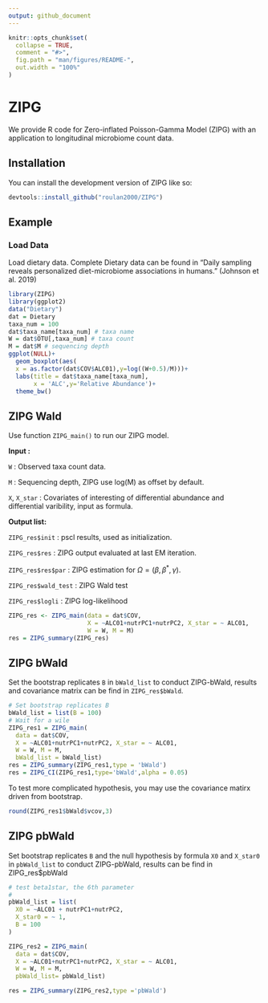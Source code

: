 ```yaml
---
output: github_document
---
```


<!-- README.md is generated from README.Rmd. Please edit that file -->

```r
knitr::opts_chunk$set(
  collapse = TRUE,
  comment = "#>",
  fig.path = "man/figures/README-",
  out.width = "100%"
)
```

# ZIPG

<!-- badges: start -->
<!-- badges: end -->

We provide R code for Zero-inflated Poisson-Gamma Model (ZIPG) with an application to longitudinal microbiome count data. 

## Installation

You can install the development version of ZIPG like so:

``` r
devtools::install_github("roulan2000/ZIPG")
```

## Example

### Load Data

Load dietary data. Complete Dietary data can be found in "Daily sampling reveals personalized diet-microbiome associations in humans." (Johnson et al. 2019)

```r
library(ZIPG)
library(ggplot2)
data("Dietary")
dat = Dietary
taxa_num = 100
dat$taxa_name[taxa_num] # taxa name
W = dat$OTU[,taxa_num] # taxa count
M = dat$M # sequencing depth
ggplot(NULL)+
  geom_boxplot(aes(
  x = as.factor(dat$COV$ALC01),y=log((W+0.5)/M)))+
  labs(title = dat$taxa_name[taxa_num],
       x = 'ALC',y='Relative Abundance')+
  theme_bw()
```


## ZIPG Wald

Use function `ZIPG_main()` to run our ZIPG model.

**Input :**

`W` : Observed taxa count data.

`M` : Sequencing depth, ZIPG use log(M) as offset by default.

`X`, `X_star` : Covariates of interesting of differential abundance and differential varibility, input as formula.

**Output list:**

`ZIPG_res$init` : pscl results, used as initialization.

`ZIPG_res$res` : ZIPG output evaluated at last EM iteration.

`ZIPG_res$res$par` : ZIPG estimation for $\Omega = (\beta,\beta^*,\gamma)$.
  
`ZIPG_res$wald_test` : ZIPG Wald test

`ZIPG_res$logli` : ZIPG log-likelihood

```r
ZIPG_res <- ZIPG_main(data = dat$COV,
                      X = ~ALC01+nutrPC1+nutrPC2, X_star = ~ ALC01,
                      W = W, M = M)
res = ZIPG_summary(ZIPG_res)
```

## ZIPG bWald

Set the bootstrap replicates `B` in `bWald_list` to conduct ZIPG-bWald, results and covariance matrix can be find in `ZIPG_res$bWald`. 

```r
# Set bootstrap replicates B
bWald_list = list(B = 100)
# Wait for a wile
ZIPG_res1 = ZIPG_main(
  data = dat$COV,
  X = ~ALC01+nutrPC1+nutrPC2, X_star = ~ ALC01,
  W = W, M = M,
  bWald_list = bWald_list)
res = ZIPG_summary(ZIPG_res1,type = 'bWald')
res = ZIPG_CI(ZIPG_res1,type='bWald',alpha = 0.05)
```

To test more complicated hypothesis, you may use the covariance matirx driven from bootstrap.

```r
round(ZIPG_res1$bWald$vcov,3)
```

## ZIPG pbWald

Set bootstrap replicates `B` and the null hypothesis by formula `X0` and `X_star0` in `pbWald_list` to conduct ZIPG-pbWald, results can be find in ZIPG_res\$pbWald

```r
# test beta1star, the 6th parameter
# 
pbWald_list = list(
  X0 = ~ALC01 + nutrPC1+nutrPC2,
  X_star0 = ~ 1,
  B = 100
)

ZIPG_res2 = ZIPG_main(
  data = dat$COV,
  X = ~ALC01+nutrPC1+nutrPC2, X_star = ~ ALC01,
  W = W, M = M,
  pbWald_list= pbWald_list)

res = ZIPG_summary(ZIPG_res2,type ='pbWald')
```
